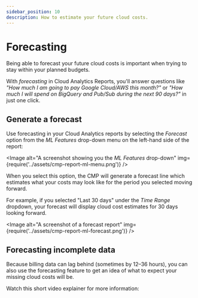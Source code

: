 ```yaml
---
sidebar_position: 10
description: How to estimate your future cloud costs.
---
```


# Forecasting

Being able to forecast your future cloud costs is important when trying to stay within your planned budgets.

With _forecasting_ in Cloud Analytics Reports, you'll answer questions like _"How much I am going to pay Google Cloud/AWS this month?"_ or _"How much I will spend on BigQuery and Pub/Sub during the next 90 days?"_ in just one click.

## Generate a forecast

Use forecasting in your Cloud Analytics reports by selecting the _Forecast_ option from the _ML Features_ drop-down menu on the left-hand side of the report:


<Image
  alt="A screenshot showing you the _ML Features_ drop-down"
  img={require('../assets/cmp-report-ml-menu.png')}
/>

When you select this option, the CMP will generate a forecast line which estimates what your costs may look like for the period you selected moving forward.

For example, if you selected "Last 30 days" under the _Time Range_ dropdown, your forecast will display cloud cost estimates for 30 days looking forward.

<Image
  alt="A screenshot of a forecast report"
  img={require('../assets/cmp-report-ml-forecast.png')}
/>

## Forecasting incomplete data

Because billing data can lag behind (sometimes by 12&ndash;36 hours), you can also use the forecasting feature to get an idea of what to expect your missing cloud costs will be.

Watch this short video explainer for more information:


<LoomEmbed id="51439d799674427eba2b2f3a7b26cd87" />
